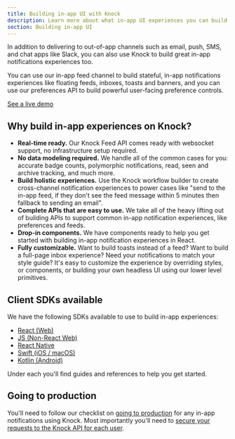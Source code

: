 ```yaml
---
title: Building in-app UI with Knock
description: Learn more about what in-app UI experiences you can build in Knock with our APIs and SDKs
section: Building in-app UI
---
```


In addition to delivering to out-of-app channels such as email, push, SMS, and chat apps like Slack, you can also use Knock to build great in-app notifications experiences too.

You can use our in-app feed channel to build stateful, in-app notifications experiences like floating feeds, inboxes, toasts and banners, and you can use our preferences API to build powerful user-facing preference controls.

[See a live demo](http://knock-in-app-notifications-react.vercel.app/)

## Why build in-app experiences on Knock?

- **Real-time ready.** Our Knock Feed API comes ready with websocket support, no infrastructure setup required.
- **No data modeling required.** We handle all of the common cases for you: accurate badge counts, polymorphic notifications, read, seen and archive tracking, and much more.
- **Build holistic experiences.** Use the Knock workflow builder to create cross-channel notification experiences to power cases like "send to the in-app feed, if they don't see the feed message within 5 minutes then fallback to sending an email".
- **Complete APIs that are easy to use.** We take all of the heavy lifting out of building APIs to support common in-app notification experiences, like preferences and feeds.
- **Drop-in components.** We have components ready to help you get started with building in-app notification experiences in React.
- **Fully customizable.** Want to build toasts instead of a feed? Want to build a full-page inbox experience? Need your notifications to match your style guide? It's easy to customize the experience by overriding styles, or components, or building your own headless UI using our lower level primitives.

## Client SDKs available

We have the following SDKs available to use to build in-app experiences:

- [React (Web)](/in-app-ui/react/overview)
- [JS (Non-React Web)](/in-app-ui/javascript/overview)
- [React Native](/in-app-ui/react-native/overview)
- [Swift (iOS / macOS)](/in-app-ui/ios/overview)
- [Kotlin (Android)](/in-app-ui/android/overview)

Under each you'll find guides and references to help you get started.

## Going to production

You'll need to follow our checklist on [going to production](/getting-started/going-to-production) for any in-app notifications using Knock. Most importantly you'll need to [secure your requests to the Knock API for each user](/in-app-ui/security-and-authentication).
